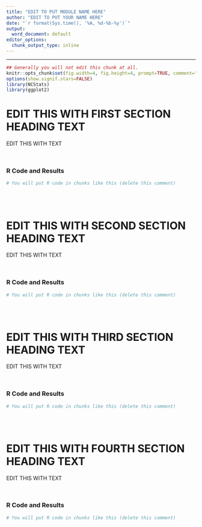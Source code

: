 ```yaml
---
title: "EDIT TO PUT MODULE NAME HERE"
author: "EDIT TO PUT YOUR NAME HERE"
date: "`r format(Sys.time(), '%A, %d-%b-%y')`"
output:
  word_document: default
editor_options:
  chunk_output_type: inline
---
```


----

```r
## Generally you will not edit this chunk at all.
knitr::opts_chunk$set(fig.width=4, fig.height=4, prompt=TRUE, comment="")
options(show.signif.stars=FALSE)
library(NCStats)
library(ggplot2)
```

# EDIT THIS WITH FIRST SECTION HEADING TEXT
EDIT THIS WITH TEXT

<br>

### R Code and Results
```r
# You will put R code in chunks like this (delete this comment)
```

<br>
<br>

# EDIT THIS WITH SECOND SECTION HEADING TEXT
EDIT THIS WITH TEXT

<br>

### R Code and Results
```r
# You will put R code in chunks like this (delete this comment)
```

<br>
<br>

# EDIT THIS WITH THIRD SECTION HEADING TEXT
EDIT THIS WITH TEXT

<br>

### R Code and Results
```r
# You will put R code in chunks like this (delete this comment)
```

<br>
<br>

# EDIT THIS WITH FOURTH SECTION HEADING TEXT
EDIT THIS WITH TEXT

<br>

### R Code and Results
```r
# You will put R code in chunks like this (delete this comment)
```
